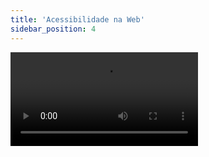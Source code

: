 ```yaml
---
title: 'Acessibilidade na Web'
sidebar_position: 4
---
```


<video src='https://www.youtube.com/embed/e8BMvP-2yko?list=PLc77ERAwzB_1gKZMGke5504UIv_nRWWQ_' />

## Links mencionados

- [Você conhece HTML Semântico?](https://blog.geekhunter.com.br/voce-conhece-html-semantico/)
- [Elementos semânticos do HTML](https://devmedia.com.br/html-semantico-conheca-os-elementos-semanticos-da-html5/38065)
- [Boas práticas em acessibilidade](https://developer.mozilla.org/pt-BR/docs/Learn/Accessibility/HTML)

